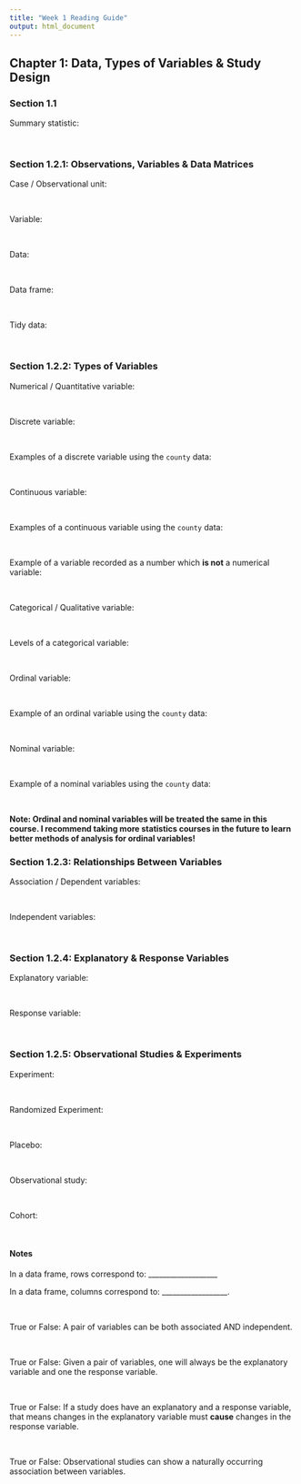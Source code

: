 ```yaml
---
title: "Week 1 Reading Guide"
output: html_document
---
```


## Chapter 1: Data, Types of Variables & Study Design

### Section 1.1 

Summary statistic:

</br>

### Section 1.2.1: Observations, Variables & Data Matrices

Case / Observational unit:

</br>

Variable:

</br>

Data:

</br>

Data frame:

</br>

Tidy data:

</br>

### Section 1.2.2: Types of Variables

Numerical / Quantitative variable:

</br>

Discrete variable:

</br>

Examples of a discrete variable using the `county` data: 

</br>

Continuous variable:

</br>

Examples of a continuous variable using the `county` data: 

</br>

Example of a variable recorded as a number which **is not** a numerical
variable: 

</br>

Categorical / Qualitative variable:

</br>

Levels of a categorical variable:

</br>

Ordinal variable:

</br>

Example of an ordinal variable using the `county` data:

</br>

Nominal variable:

</br>

Example of a nominal variables using the `county` data:

</br>

**Note: Ordinal and nominal variables will be treated the same in this course.
I recommend taking more statistics courses in the future to learn better
methods of analysis for ordinal variables!**

### Section 1.2.3: Relationships Between Variables

Association / Dependent variables:

</br>

Independent variables:

</br>

### Section 1.2.4: Explanatory & Response Variables

Explanatory variable:

</br>

Response variable:

</br>

### Section 1.2.5: Observational Studies & Experiments

Experiment:

</br>

Randomized Experiment:

</br> 

Placebo:

</br>

Observational study:

</br>

Cohort:

</br>

#### Notes

In a data frame, rows correspond to: ___________________ 

In a data frame, columns correspond to: __________________.

</br>

True or False: A pair of variables can be both associated AND independent.

</br>

True or False: Given a pair of variables, one will always be the explanatory
variable and one the response variable.  

</br>

True or False: If a study does have an explanatory and a response variable,
that means changes in the explanatory variable must **cause** changes in the
response variable. 

</br>

True or False: Observational studies can show a naturally occurring association
between variables.  

</br>
